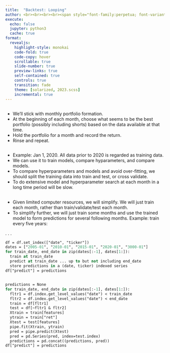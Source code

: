 ```yaml
---
title:  "Backtest: Looping"
author: <br><br><br><br><span style="font-family:perpetua; font-variant:small-caps; color:#606060;">Kerry Back</span><br><br><img src="RiceBusiness-transparent-logo-sm.png"  height=80>
execute:
  echo: false
  jupyter: python3
  cache: true
format: 
  revealjs:
    highlight-style: monokai
    code-fold: true
    code-copy: hover
    scrollable: true
    slide-number: true
    preview-links: true
    self-contained: true
    controls: true
    transition: fade
    theme: [solarized, 2023.scss]
    incremental: true
---
```


## 

- We'll stick with monthly portfolio formation.
- At the beginning of each month, choose what seems to be the best portfolio (possibly including shorts) based on the data available at that time.
- Hold the portfolio for a month and record the return.
- Rinse and repeat.

##

- Example: Jan 1, 2020.  All data prior to 2020 is regarded as training data.
- We can use it to train models, compare hyparameters, and compare models.
- To compare hyperparameters and models and avoid over-fitting, we should split the training data into train and test, or cross validate.
- To do extensive model and hyperparameter search at each month in a long time period will be slow.

## 

- Given limited computer resources, we will simplify.  We will just train each month, rather than train/validate/test each month.
- To simplify further, we will just train some months and use the trained model to form predictions for several following months.  Example: train every five years:

. . .

```.p
df = df.set_index(["date", "ticker"])
dates = ["2005-01", "2010-01", "2015-01", "2020-01", "3000-01"]
for train_date, end_date in zip(dates[:-1], dates[1:]):
  train at train_date
  predict at train_date ... up to but not including end_date
  store predictions in a (date, ticker) indexed series
df["predict"] = predictions
```

## 

```.p
predictions = None
for train_date, end_date in zip(dates[:-1], dates[1:]):
  fltr1 = df.index.get_level_values("date") < train_date
  fltr2 = df.index.get_level_values("date") < end_date
  train = df[fltr1]
  test = df[~fltr1 & fltr2]
  Xtrain = train[features]
  ytrain = train["ret"]
  Xtest = test[features]
  pipe.fit(Xtrain, ytrain)
  pred = pipe.predict(Xtest)
  pred = pd.Series(pred, index=test.index)
  predictions = pd.concat((predictions, pred))
df["predict"] = predictions
```
